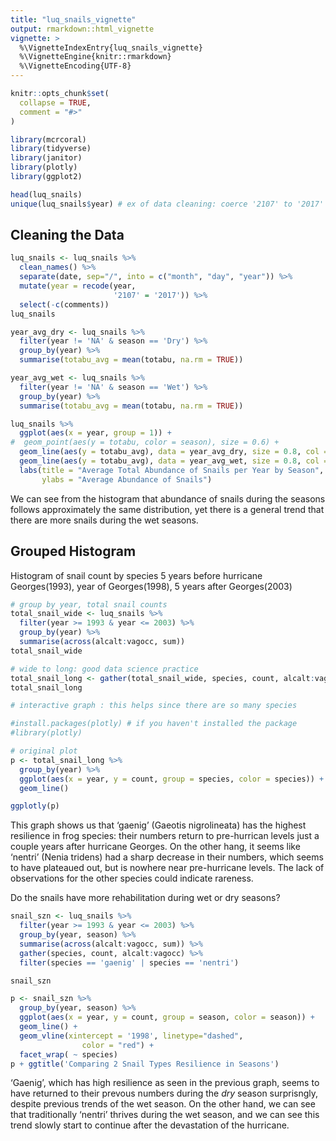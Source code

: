 ```yaml
---
title: "luq_snails_vignette"
output: rmarkdown::html_vignette
vignette: >
  %\VignetteIndexEntry{luq_snails_vignette}
  %\VignetteEngine{knitr::rmarkdown}
  %\VignetteEncoding{UTF-8}
---
```


```r
knitr::opts_chunk$set(
  collapse = TRUE,
  comment = "#>"
)
```

```r
library(mcrcoral)
library(tidyverse)
library(janitor)
library(plotly)
library(ggplot2)
```

```r
head(luq_snails)
unique(luq_snails$year) # ex of data cleaning: coerce '2107' to '2017'
```
## Cleaning the Data
```r
luq_snails <- luq_snails %>%
  clean_names() %>%
  separate(date, sep="/", into = c("month", "day", "year")) %>%
  mutate(year = recode(year,
                       '2107' = '2017')) %>%
  select(-c(comments))
luq_snails
```

```r
year_avg_dry <- luq_snails %>%
  filter(year != 'NA' & season == 'Dry') %>%
  group_by(year) %>%
  summarise(totabu_avg = mean(totabu, na.rm = TRUE))

year_avg_wet <- luq_snails %>%
  filter(year != 'NA' & season == 'Wet') %>%
  group_by(year) %>%
  summarise(totabu_avg = mean(totabu, na.rm = TRUE))
```


```r
luq_snails %>%
  ggplot(aes(x = year, group = 1)) + 
#  geom_point(aes(y = totabu, color = season), size = 0.6) +
  geom_line(aes(y = totabu_avg), data = year_avg_dry, size = 0.8, col = 'red') +
  geom_line(aes(y = totabu_avg), data = year_avg_wet, size = 0.8, col = 'blue')  + 
  labs(title = "Average Total Abundance of Snails per Year by Season",
       ylabs = "Average Abundance of Snails")

```
We can see from the histogram that abundance of snails during the seasons follows approximately the same distribution, yet there is a general trend that there are more snails during the wet seasons. 

## Grouped Histogram
Histogram of snail count by species 5 years before hurricane Georges(1993), year of Georges(1998), 5 years after Georges(2003)
```r
# group by year, total snail counts
total_snail_wide <- luq_snails %>%
  filter(year >= 1993 & year <= 2003) %>%
  group_by(year) %>%
  summarise(across(alcalt:vagocc, sum)) 
total_snail_wide
```
```r
# wide to long: good data science practice
total_snail_long <- gather(total_snail_wide, species, count, alcalt:vagocc, factor_key = TRUE)
total_snail_long
```
```r
# interactive graph : this helps since there are so many species 

#install.packages(plotly) # if you haven't installed the package
#library(plotly)

# original plot
p <- total_snail_long %>%
  group_by(year) %>%
  ggplot(aes(x = year, y = count, group = species, color = species)) +
  geom_line() 

ggplotly(p)
```

This graph shows us that 'gaenig' (Gaeotis nigrolineata) has the highest resilience in frog species: their numbers return to pre-hurrican levels just a couple years after hurricane Georges. On the other hang, it seems like 'nentri' (Nenia tridens) had a sharp decrease in their numbers, which seems to have plateaued out, but is nowhere near pre-hurricane levels. The lack of observations for the other species could indicate rareness. 

Do the snails have more rehabilitation during wet or dry seasons?
```r
snail_szn <- luq_snails %>%
  filter(year >= 1993 & year <= 2003) %>%
  group_by(year, season) %>%
  summarise(across(alcalt:vagocc, sum)) %>%
  gather(species, count, alcalt:vagocc) %>%
  filter(species == 'gaenig' | species == 'nentri') 

snail_szn
```

```r
p <- snail_szn %>%
  group_by(year, season) %>%
  ggplot(aes(x = year, y = count, group = season, color = season)) +
  geom_line() + 
  geom_vline(xintercept = '1998', linetype="dashed", 
                color = "red") + 
  facet_wrap( ~ species)
p + ggtitle('Comparing 2 Snail Types Resilience in Seasons')
```

'Gaenig', which has high resilience as seen in the previous graph, seems to have returned to their prevous numbers during the *dry* season surprisngly, despite previous trends of the wet season. On the other hand, we can see that traditionally 'nentri' thrives during the wet season, and we can see this trend slowly start to continue after the devastation of the hurricane. 

